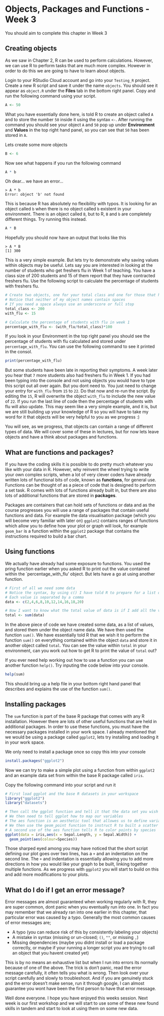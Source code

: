 # Objects, Packages and Functions - Week 3

You should aim to complete this chapter in Week 3

## Creating objects 

As we saw in Chapter 2, R can be used to perform calculations. However, we can use R to perform tasks that are much more complex. However in order to do this we are going to have to learn about objects. 

Login to your RStudio Cloud account and go into your `Testing_R` project. Create a new R script and save it under the name `objects`. You should see it appear as `object.R` under the __Files__ tab in the bottom right panel. Copy and run the following command using your script.

```r
A <- 50
```

What you have essentially done here, is told R to create an object called `A` and to store the number `50` inside it using the syntax `<-`. After running the command you should see your object `A` and `50` pop up under __Environment__ and __Values__ in the top right hand panel, so you can see that `50` has been stored in `A`.

Lets create some more objects

```r
B <- 6
```

Now see what happens if you run the following command

```r
A * b
```

Oh dear... we have an error...

```
> A * b
Error: object 'b' not found
```

This is because R has absolutely no flexibility with typos. It is looking for an object called `b` when there is no object called `b` existent in your environment. There is an object called `B`, but to R, `B` and `b` are completely different things. Try running this instead. 

```r
A * B
```

Hopefully you should now have an output that looks like this 

```
> A * B
[1] 300
```

This is a very simple example. But lets try to demonstrate why saving values within objects may be useful. Lets say you are interested in looking at the number of students who get freshers flu in Week 1 of teaching. You have a class size of 200 students and 15 of them report that they have contracted freshers flu. Use the following script to calculate the percentage of students with freshers flu. 

```r
# Create two objects, one for your total class and one for those that have flu
# Notice that neither of my object names contain spaces
# If you need a space always use an underscore or full stop
total_class <- 200
with_flu <- 15

# Calculate the percentage of students with flu in week 1
percentage_with_flu <- (with_flu/total_class)*100
```

If you look in your Environment in the top right panel you should see the percentage of students with flu calculated and stored under `percentage_with_flu`. You can use the following command to see it printed in the consol.

```r
print(percentage_with_flu)
```


But some students have been late in reporting their symptoms. A week later you hear that `7` more students also had freshers flu in Week 1. If you had been typing into the console and not using objects you would have to type this script out all over again. But you dont need to. You just need to change your entry for `with_flu` from `15` to `22`. Do that now and re-run the script. By editing the `15`, R will overwrite the object `with_flu` to include the new value of `22`. If you run the last line of code then the percentage of students with flu will also update. This may seem like a very simple example, and it is, but we are still building up your knowledge of R so you will have to take my word for it that objects will be very helpful to you as we progress :)

You will see, as we progress, that objects can contain a range of different types of data. We will cover some of these in lectures, but for now lets leave objects and have a think about packages and functions. 

## What are functions and packages?

If you have the coding skills it is possible to do pretty much whatever you like with your data in R. However, why reinvent the wheel trying to write your own complex scripts, when a lot of very clever coders have already written lots of functional bits of code, known as __functions__, for general use. Functions can be thought of as a piece of code that is designed to perform a set task. R comes with lots of functions already built in, but there are also lots of additional functions that are stored in __packages__.

Packages are containers that can hold sets of functions or data and as the course progresses you will use a range of packages that contain useful functions and data. For example the data visualisation package (which you will become very familiar with later on) `ggplot2` contains ranges of functions which allow you to define how your plot or graph will look, for example `geom_bar` is a function within the `ggplot2` package that contains the instructions required to build a bar chart. 

## Using functions

We actually have already had some exposure to functions. You used the pring function earlier when you asked R to print out the value contained within the `percentage_with_flu' object. But lets have a go at using another function. 

```r
# First of all we need some data
# Notice the syntax, by using c() I have told R to prepare for a list of values
# Each value is separated by a comma
data <- c(2,4,6,8,10,12,14,16,18,20)

# Now I want to know what the total value of data is if I add all the values stored within it together
total <- sum(data)
```

In the above piece of code we have created some data, as a list of values, and stored them under the object name data. We have then used the function `sum()`. We have essentially told R that we wish it to perform the function `sum()` on everything contained within the object `data` and store it in another object called `total`. You can see the value within `total` in your environment, can you work out how to get R to print the value of `total` out?

If you ever need help working out how to use a function you can use another function `help()`. Try inputing the code below into your console.

```r
help(sum)
```

This should bring up a help file in your bottom right hand panel that describes and explains the use of the function `sum()`.

## Installing packages

The `sum` function is part of the base R package that comes with any R installation. However there are lots of other useful functions that are held in additional packages. In order to use these functions, you must have the necessary packages installed in your work space. I already mentioned that we would be using a package called `ggplot2`, lets try installing and loading it in your work space. 

We only need to install a package once so copy this into your console

```r
install.packages("ggplot2")
```

Now we can try to make a simple plot using a function from within `ggplot2` and an example data set from within the base R package called `iris`. 

Copy the following command into your script and run it

```r
# First load ggplot and the base R datasets in your workspace
library("ggplot2")
library("datasets")

# Then call the ggplot function and tell it that the data set you wish to use is calles iris
# We then need to tell ggplot how to map our variables
# The aes function is an aesthetic tool that allowes us to define variables for the x and y axes
# We then use the geom_point function to instruct R to built a scatter plot
# A second use of the aes function tells R to color points by species
ggplot(data = iris,aes(x = Sepal.Length, y = Sepal.Width)) + 
  geom_point(aes(colour=Species)) 
```
Those sharped eyed among you may have noticed that the short script defining our plot goes over two lines, has a `+` and an indentation on the second line. The `+` and indentation is essentially allowing you to add more directions in how you would like your graph to be built, linking together multiple functions. As we progress with `ggplot2` you will start to build on this and add more modifications to your plots. 

## What do I do if I get an error message?

Error messages are almost guaranteed when working regularly with R, they are super common, dont panic when you eventually run into one. In fact you may remember that we already ran into one earlier in this chapter, that particular error was caused by a typo. Generally the most common causes of error messages are;

* A typo (you can reduce risk of this by consistently labeling your objects)
* A mistake in syntax (missing or un-closed; `()`, `""`, or missing `,`)
* Missing dependencies (maybe you didnt install or load a package correctly, or maybe if your running a longer script you are trying to call an object that you havent created yet)

This is by no means an exhaustive list but when I run into errors its normally because of one of the above. The trick is don't panic, read the error message carefully, it often tells you what is wrong. Then look over your script carefully and slowly to troubleshoot. And if you are genuinely stuck and the error doesn't make sense, run it through google, I can almost guarantee you wont have been the first person to have that error message. 

Well done everyone. I hope you have enjoyed this weeks session. Next week is our first workshop and we will start to use some of these new found skills in tandem and start to look at using them on some new data. 








